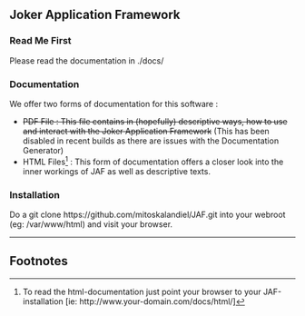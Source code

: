 == Joker Application Framework ==

=== Read Me First ===

Please read the documentation in ./docs/

=== Documentation ===

We offer two forms of documentation for this software :

* <strike>PDF File : This file contains in (hopefully) descriptive ways, how to use and interact with the Joker Application Framework</strike> (This has been disabled in recent builds as there are issues with the Documentation Generator)
* HTML Files<ref>To read the html-documentation just point your browser to your JAF-installation [ie: ht<span>tp://</span>www.your-domain.com/docs/html/]</ref> : This form of documentation offers a closer look into the inner workings of JAF as well as descriptive texts.

=== Installation ===

Do a <nowiki>git clone https://github.com/mitoskalandiel/JAF.git</nowiki>
into your webroot (eg: /var/www/html) and visit your browser.

----
== Footnotes ==
<references />